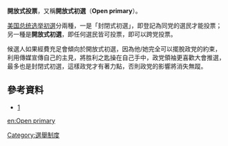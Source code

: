 '''開放式投票'''，又稱'''開放式初選'''（'''Open primary'''）。

[[美国总统选举初選|美国总统选举初選]]分兩種，一是「封閉式初選」，即登記為同党的選民才能投票；另一種是'''開放式初選'''，即任何選民皆可投票，即可以跨党投票。

候選人如果經費充足會傾向於開放式初選，因為他/她完全可以擺脫政党的約束，利用傳媒宣傳自己的主見，將胜利之匙操在自己手中，政党領袖更喜歡大會推選，最多也是封閉式初選，這樣政党才有著力點，否則政党的影響將消失無蹤。

==參考資料==
*[http://www.touchlife.org/newsroom_focus_new.asp?Action=Loadtype&category_id=3&type=%D5%FE%D6%CE⊂_type=%C3%C0%87%F8%D5%FE%D6%CE&article_id=559]{{dead link|date=2018年5月 |bot=InternetArchiveBot |fix-attempted=yes }}

{{Election-stub}}
[[Category:選舉制度|Category:選舉制度]]

[[en:Open_primary|en:Open primary]]